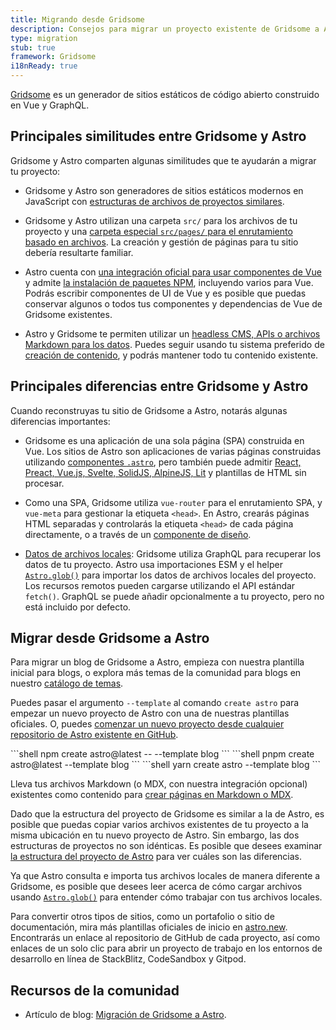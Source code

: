 ```yaml
---
title: Migrando desde Gridsome
description: Consejos para migrar un proyecto existente de Gridsome a Astro
type: migration
stub: true
framework: Gridsome
i18nReady: true
---
```



[Gridsome](https://gridsome.org) es un generador de sitios estáticos de código abierto construido en Vue y GraphQL.

## Principales similitudes entre Gridsome y Astro

Gridsome y Astro comparten algunas similitudes que te ayudarán a migrar tu proyecto:

- Gridsome y Astro son generadores de sitios estáticos modernos en JavaScript con [estructuras de archivos de proyectos similares](/es/core-concepts/project-structure/#carpetas-y-archivos). 

- Gridsome y Astro utilizan una carpeta `src/` para los archivos de tu proyecto y una [carpeta especial `src/pages/` para el enrutamiento basado en archivos](/es/core-concepts/astro-pages/). La creación y gestión de páginas para tu sitio debería resultarte familiar.

- Astro cuenta con [una integración oficial para usar componentes de Vue](/es/guides/integrations-guide/vue/) y admite [la instalación de paquetes NPM](/es/guides/imports/#paquetes-npm), incluyendo varios para Vue. Podrás escribir componentes de UI de Vue y es posible que puedas conservar algunos o todos tus componentes y dependencias de Vue de Gridsome existentes.

- Astro y Gridsome te permiten utilizar un [headless CMS, APIs o archivos Markdown para los datos](/es/guides/data-fetching/). Puedes seguir usando tu sistema preferido de [creación de contenido](/es/guides/content/), y podrás mantener todo tu contenido existente.

## Principales diferencias entre Gridsome y Astro

Cuando reconstruyas tu sitio de Gridsome a Astro, notarás algunas diferencias importantes:

- Gridsome es una aplicación de una sola página (SPA) construida en Vue. Los sitios de Astro son aplicaciones de varias páginas construidas utilizando [componentes `.astro`](/es/core-concepts/astro-components/), pero también puede admitir [React, Preact, Vue.js, Svelte, SolidJS, AlpineJS, Lit](/es/core-concepts/framework-components/) y plantillas de HTML sin procesar.

- Como una SPA, Gridsome utiliza `vue-router` para el enrutamiento SPA, y `vue-meta` para gestionar la etiqueta `<head>`. En Astro, crearás páginas HTML separadas y controlarás la etiqueta `<head>` de cada página directamente, o a través de un [componente de diseño](/es/core-concepts/layouts/).

- [Datos de archivos locales](/es/guides/imports/): Gridsome utiliza GraphQL para recuperar los datos de tu proyecto. Astro usa importaciones ESM y el helper [`Astro.glob()`](/es/guides/imports/#astroglob) para importar los datos de archivos locales del proyecto. Los recursos remotos pueden cargarse utilizando el API estándar `fetch()`. GraphQL se puede añadir opcionalmente a tu proyecto, pero no está incluido por defecto.

## Migrar desde Gridsome a Astro

Para migrar un blog de Gridsome a Astro, empieza con nuestra plantilla inicial para blogs, o explora más temas de la comunidad para blogs en nuestro [catálogo de temas](https://astro.build/themes/).

Puedes pasar el argumento `--template` al comando `create astro` para empezar un nuevo proyecto de Astro con una de nuestras plantillas oficiales. O, puedes [comenzar un nuevo proyecto desde cualquier repositorio de Astro existente en GitHub](/es/install/auto/#plantillas-de-inicio).

  <PackageManagerTabs>
    <Fragment slot="npm">
    ```shell
    npm create astro@latest -- --template blog
    ```
    </Fragment>
    <Fragment slot="pnpm">
    ```shell
    pnpm create astro@latest --template blog
    ```
    </Fragment>
    <Fragment slot="yarn">
    ```shell
    yarn create astro --template blog
    ```
    </Fragment>
  </PackageManagerTabs>

Lleva tus archivos Markdown (o MDX, con nuestra integración opcional) existentes como contenido para [crear páginas en Markdown o MDX](/es/guides/markdown-content/).

Dado que la estructura del proyecto de Gridsome es similar a la de Astro, es posible que puedas copiar varios archivos existentes de tu proyecto a la misma ubicación en tu nuevo proyecto de Astro. Sin embargo, las dos estructuras de proyectos no son idénticas. Es posible que desees examinar [la estructura del proyecto de Astro](/es/core-concepts/project-structure/) para ver cuáles son las diferencias.

Ya que Astro consulta e importa tus archivos locales de manera diferente a Gridsome, es posible que desees leer acerca de cómo cargar archivos usando [`Astro.glob()`](/es/guides/imports/#astroglob) para entender cómo trabajar con tus archivos locales.

Para convertir otros tipos de sitios, como un portafolio o sitio de documentación, mira más plantillas oficiales de inicio en [astro.new](https://astro.new). Encontrarás un enlace al repositorio de GitHub de cada proyecto, así como enlaces de un solo clic para abrir un proyecto de trabajo en los entornos de desarrollo en línea de StackBlitz, CodeSandbox y Gitpod.

## Recursos de la comunidad

- Artículo de blog: [Migración de Gridsome a Astro](https://fyodor.io/migration-from-gridsome-to-astro/).
